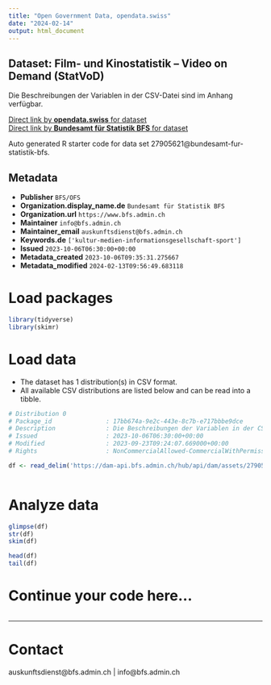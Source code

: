 ```yaml
---
title: "Open Government Data, opendata.swiss"
date: "2024-02-14"
output: html_document
---
```


## Dataset: Film- und Kinostatistik – Video on Demand (StatVoD)

Die Beschreibungen der Variablen in der CSV-Datei sind im Anhang verfügbar.

[Direct link by **opendata.swiss** for dataset](https://opendata.swiss/de/dataset/film-und-kinostatistik-video-on-demand-statvod)<br>
[Direct link by **Bundesamt für Statistik BFS** for dataset](https://www.bfs.admin.ch/asset/de/ts-x-16.02.01.10)

Auto generated R starter code for data set 27905621@bundesamt-fur-statistik-bfs.

## Metadata

- **Publisher** `BFS/OFS`
- **Organization.display_name.de** `Bundesamt für Statistik BFS`
- **Organization.url** `https://www.bfs.admin.ch`
- **Maintainer** `info@bfs.admin.ch`
- **Maintainer_email** `auskunftsdienst@bfs.admin.ch`
- **Keywords.de** `['kultur-medien-informationsgesellschaft-sport']`
- **Issued** `2023-10-06T06:30:00+00:00`
- **Metadata_created** `2023-10-06T09:35:31.275667`
- **Metadata_modified** `2024-02-13T09:56:49.683118`


# Load packages

```r

library(tidyverse)
library(skimr)

```

# Load data

-   The dataset has 1 distribution(s) in CSV format.
-   All available CSV distributions are listed below and can be read into a tibble.

```r

# Distribution 0
# Package_id               : 17bb674a-9e2c-443e-8c7b-e717bbbe9dce
# Description              : Die Beschreibungen der Variablen in der CSV-Datei sind im Anhang verfügbar.
# Issued                   : 2023-10-06T06:30:00+00:00
# Modified                 : 2023-09-23T09:24:07.669000+00:00
# Rights                   : NonCommercialAllowed-CommercialWithPermission-ReferenceRequired

df <- read_delim('https://dam-api.bfs.admin.ch/hub/api/dam/assets/27905623/master')



```

# Analyze data

```r

glimpse(df)
str(df)
skim(df)

head(df)
tail(df)

```

# Continue your code here...

```r

```

------------------------------------------------------------------------

# Contact

auskunftsdienst@bfs.admin.ch | info@bfs.admin.ch
